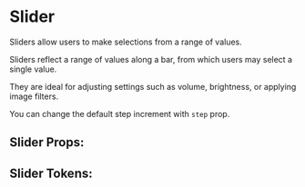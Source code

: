 

# Slider

Sliders allow users to make selections from a range of values.

Sliders reflect a range of values along a bar, from which users may select a single value.

They are ideal for adjusting settings such as volume, brightness, or applying image filters.

You can change the default step increment with `step` prop.

<Stories includePrimary={true} />

## Slider Props:

<ArgsTable of={Slider} />

## Slider Tokens:

<ThemeTokens component="Slider" />
